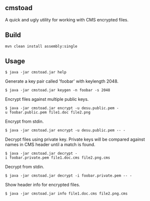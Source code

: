 == cmstoad ==

A quick and ugly utility for working with CMS encrypted files.

== Build ==

<pre>
mvn clean install assembly:single
</pre>

== Usage ==

 $ java -jar cmstoad.jar help

Generate a key pair called 'foobar' with keylength 2048.
 $ java -jar cmstoad.jar keygen -n foobar -s 2048

Encrypt files against multiple public keys.
 $ java -jar cmstoad.jar encrypt -u desu.public.pem -u foobar.public.pem file1.doc file2.png

Encrypt from stdin.
 $ java -jar cmstoad.jar encrypt -u desu.public.pem -- -

Decrypt files using private key.  Private keys will be compared against names in CMS header until a match is found.
 $ java -jar cmstoad.jar decrypt -i foobar.private.pem file1.doc.cms file2.png.cms

Decrypt from stdin.
 $ java -jar cmstoad.jar decrypt -i foobar.private.pem -- -

Show header info for encrypted files.
 $ java -jar cmstoad.jar info file1.doc.cms file2.png.cms
 